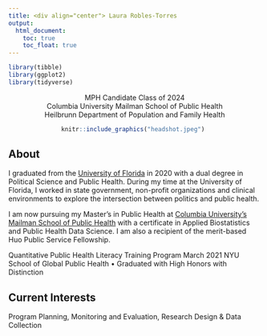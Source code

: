 ```yaml
---
title: <div align="center"> Laura Robles-Torres
output: 
  html_document:
    toc: true
    toc_float: true
---
```


```r
library(tibble)
library(ggplot2)
library(tidyverse)
```

<div align="center">| MPH Candidate Class of 2024
<div align="center">| Columbia University Mailman School of Public Health 
<div align="center">| Heilbrunn Department of Population and Family Health 

```r
knitr::include_graphics("headshot.jpeg") 
```

<div align="left"> 
## About 

I graduated from the [University of Florida](https://phhp.ufl.edu/) in 2020 with a dual degree in Political Science and Public Health. During my time at the University of Florida, I worked in state government, non-profit organizations and clinical environments to explore the intersection between politics and public health. 

I am now pursuing my Master's in Public Health at [Columbia University's Mailman School of Public Health](https://www.publichealth.columbia.edu/academics/departments/population-family-health) with a certificate in Applied Biostatistics and Public Health Data Science. I am also a recipient of the merit-based Huo Public Service Fellowship.

Quantitative Public Health Literacy Training Program March 2021
NYU School of Global Public Health
• Graduated with High Honors with Distinction

## Current Interests

Program Planning, Monitoring and Evaluation, Research Design & Data Collection

